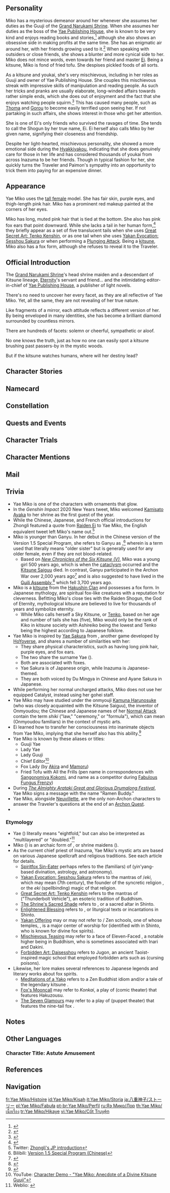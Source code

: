{{CharacterTabs}}
{{Quote|The head shrine maiden in charge of Grand Narukami Shrine and a descendant of Kitsune lineage, Eternity's servant and friend, and the intimidating editor-in-chief of Yae Publishing House, a publisher of light novels...|Description from the Official Website<ref>Official ''Genshin Impact'' Website: [https://genshin.hoyoverse.com/en/character/inazuma?char=10 Yae Miko]</ref>}}

==Personality==
{{Quote|Lady Guuji of the Grand Narukami Shrine also serves as the editor-in-chief of Yae Publishing House. Unimaginable intelligence and cunning are hidden under her beautiful appearance.|In-game character attributes and profile page text}}

Miko has a mysterious demeanor around her whenever she assumes her duties as the Guuji of the [[Grand Narukami Shrine (Faction)|Grand Narukami Shrine]]. When she assumes her duties as the boss of the [[Yae Publishing House]], she is known to be very kind and enjoys reading books and stories,<ref>{{Ref/NPC|Kano Nana}}</ref> although she also shows an obsessive side in making profits at the same time. She has an enigmatic air around her, with her friends growing used to it.<ref>{{Ref/VO|Raiden Shogun|About Yae Miko}}</ref> When speaking with outsiders or close friends, she shows a blunter and more cynical side to her. Miko does not mince words, even towards her friend and master [[Ei]]. Being a kitsune, Miko is fond of fried tofu. She despises pickled foods of all sorts.

As a kitsune and youkai, she's very mischievous, including in her roles as Guuji and owner of Yae Publishing House. She couples this mischievous streak with impressive skills of manipulation and reading people. As such her tricks and pranks are usually elaborate, long-winded affairs towards rather simple ends, which she does out of enjoyment and the fact that she enjoys watching people squirm.<ref>{{Ref/VO|Yae Miko|Miko's Hobbies}}</ref> This has caused many people, such as [[Thoma]] and [[Gorou]] to become easily terrified upon seeing her. If not partaking in such affairs, she shows interest in those who get her attention.

She is one of Ei's only friends who survived the ravages of time. She tends to call the Shogun by her true name, Ei. Ei herself also calls Miko by her given name, signifying their closeness and friendship.

Despite her light-hearted, mischievous personality, she showed a more emotional side during the [[Hyakkiyakou]], indicating that she does genuinely care for those in her life and has considered thousands of youkai from across Inazuma to be her friends. Though in typical fashion for her, she quickly turns the Traveler and Paimon's sympathy into an opportunity to trick them into paying for an expensive dinner.

==Appearance==
{{See also|Miko's Instruction}}
<!-- Keep appearance section short and concise. Limit to 3-4 sentences. Outfits should be described on the outfit pages. -->
Yae Miko uses the [[:Category:Tall Female Characters|tall female]] model. She has fair skin, purple eyes, and thigh-length pink hair. Miko has a prominent red makeup painted at the corners of her eyes.

Miko has long, muted pink hair that is tied at the bottom. She also has pink fox ears that point downward. While she lacks a tail in her human form,<ref>{{Ref/Quest|What Shall We Do?}}</ref> they briefly appear as a set of five translucent tails when she uses [[Great Secret Art: Tenko Kenshin]], or as one tail when she uses [[Yakan Evocation: Sesshou Sakura]] or when performing a [[Plunging Attack]]. Being a [[Kitsune (Species)|kitsune]], Miko also has a fox form, although she refuses to reveal it to the Traveler.

==Official Introduction==
{{Official Introduction
|title=The Sympathy of Mischievous Teasing
|link=https://www.hoyolab.com/article/1828252
|character=Yae Miko
}}
{{Quote|"I have witnessed the Kitsune's majesty in the moonlit forest. She has a myriad of forms, revealing the unknown and the unseen... just as how fate shines on me and the endless world."|[[Ei]]}}

The [[Grand Narukami Shrine (Faction)|Grand Narukami Shrine]]'s head shrine maiden and a descendant of Kitsune lineage, [[Raiden Shogun|Eternity]]'s servant and friend... and the intimidating editor-in-chief of [[Yae Publishing House]], a publisher of light novels.

There's no need to uncover her every facet, as they are all reflective of Yae Miko. Yet, all the same, they are not revealing of her true nature.

Like fragments of a mirror, each attitude reflects a different version of her. By being enveloped in many identities, she has become a brilliant diamond surrounded by countless mirrors.

There are hundreds of facets: solemn or cheerful, sympathetic or aloof.

No one knows the truth, just as how no one can easily spot a kitsune brushing past passers-by in the mystic woods.

But if the kitsune watches humans, where will her destiny lead?

==Character Stories==
{{Character Story
|title1       = Character Details
|text1        = <p>The head shrine maiden of the [[Grand Narukami Shrine (Faction)|Grand Narukami Shrine]], descendant of Hakushin's lineage, Eternity's servant and friend, and the intimidating editor-in-chief of Yae Publishing House, a publisher of light novels...</p><p>Come to think of it, Yae Miko's nicknames are as myriad as her changeable moods.</p><p>The number of people who have tried to "figure her out" for various reasons could fill the streets from the Tenryou Commission estate to Yae Publishing House if you were to line them all up, but to this day, very few indeed have succeeded.</p><p>Not that Miko has ever intended to conceal anything, of course. Any capriciousness is but the result of doing as she wills and pleases. A riddle with no solution is no riddle at all, in any case!</p><p>You just need to remember that she will always be none other than the wise and beautiful Yae Miko.
|mention1     = Hakushin

|title2       = Character Story 1
|friendship2  = 2
|text2        = <p>[[Yae Publishing House]]'s editors once submitted a certain manuscript to the editor-in-chief.</p><p>This work was well-written, clearly thought out, and the themes were romance with a side of comedy — a prime slice of the zeitgeist.</p><p>Such a gem would surely require but a thin coat of polish and a few beautiful illustrations to sell well!</p><p>But unexpectedly, Yae Miko did not seem pleased with this, instead heaving a deep sigh before calling for the various head editors.</p><p>One of them asked hesitantly, "Lady Yae, I... Well, I did ask him to write on this topic, yes, but isn't this the hot genre of the day?"</p><p>Faced with the editor's doubtful gaze, Miko gave her opinion forthrightly: that a book that should have been interesting yet was shackled at every turn by the topic was, simply put, "not free enough."</p><p>Things like "top sellers," "genre fiction," these were naught but fads that would come and go every decade.</p><p>Getting with the times was a shortcut, yes, but if a work had the quality that could surmount this tide, why go with the flow nonetheless?</p><p>"Pass this message to this new author of ours: tell him that there's no need to bother about genre. He just needs to write his story and write it well."</p><p>Upon hearing this, the author stopped writing for a time, as if suddenly having an epiphany. Several months later, a new manuscript was sent to Miko and her editors.</p><p>The latter were stunned, and even Yae Miko, who cared little about taboos, furrowed her brows slightly — a rare sight indeed.</p><p>"Um... What do we do? This isn't good..."</p><p>"Exactly! I mean, there's 'not being concerned about genre, and then there's something like 'Shogun Almighty: Reborn as Raiden'... This is just too much!"</p><p>"Hmm? Genre? No, no, there's no problem with that — it's his pen name I'm worried about. It's too normal for a book like this."</p><p>"Huh, so that was what you were concerned about... No, uh, never mind. As long as you're happy, Lady Yae."</p><p>Not long after, the author of this book would take to the literary stage with the Yae Miko-approved (and overly long) pen name "[[Kadenokouji Kenzaburou]]."</p><p>As to how the editor-in-chief got the idea to start a "Reborn as Guuji Yae" writing submission event, that would be a tale for another day.</p>
|mention2     = Kadenokouji Kenzaburou

|title3       = Character Story 2
|friendship3  = 3
|text3        = <p>If there was something inconvenient about being the Guuji, it is that she must attend every shrine ceremony, dressed up to the nines and in her proper place in the sanctuary.</p><p>The fireworks paint the night skies as they blossom, and the sounds of human merriment fill the shrine, and yet she must sit within, a solemn smile on her face...</p><p>Such tragedies are even more frightful to Miko than the possible wholesale disappearance of Fried Tofu from Teyvat.</p><p>With the somewhat longer span of years that the Electro Archon's servants have, a hundred years pass in the blink of an eye. As the years fly by, boredom becomes the greatest foe.</p><p>And if even she were, archon-forbid, one day to accept sitting quietly still, obstinate as deadwood, would the world now sorely lack for another clever person adept at discovering fun and grasping opportunity?</p><p>As such, looking for fun things to do in every nook and cranny can only be the most reasonable and necessary course.</p><p>And if she were to, say, utilize her authority as Guuji in making fun things happen — why, some things are unavoidable, are they not?</p><p>On the day of the festival, Guuji Yae would nod in satisfaction as she received a delivery of fireworks from the [[Yashiro Commission]] — of [[Naganohara Fireworks|Naganohara]] construction and specially-made to boot.</p><p>That night's ceremony was, of course, performed with perfect respect to all etiquette and rites.</p><p>The sight of the "Lady Guuji" kneeling gracefully the whole night through would be the object of awe for all the other shrine maidens.</p><p>In the meantime, she would sit beneath the meteor shower of light adorning the skies, watching the festival-goers as they came and went.</p><p>And the din of the fireworks covered the mumbling that came between teeth chewing on a candy apple.</p><p>"You know, when you asked me to become Guuji, you never mentioned that I'd only ever be able to sneak outside to watch the festivities from then on."</p>
|mention3     = Raiden Shogun

|title4       = Character Story 3
|friendship4  = 4
|text4        = <p>Pursuing fun and finding happiness is how Miko lives her everyday life.</p><p>For someone who enjoys studying humanity like her, "perspectives" and "virtue" play distant second fiddles to "fun."</p><p>Even a [[Sangonomiya Kokomi|great shrine maiden]] of a different faith or an [[Gorou|enemy general]] might pique her interest.</p><p>...That said, this appreciation can sometimes lead to some innocuous trouble.</p><p>As opposed to those conscientious underlings or worshipful juniors, Miko's favorite person at the shrine is a shrine maiden named [[Kano Nana]].</p><p>Yes, that Kano Nana, the novel enthusiast (just like Miko) who constantly frets over [[Sayu]].</p><p>While laying about indoors, Miko would often see Sayu flash past the window, followed not long after by a hurried and angry Kano Nana.</p><p>Like lightning and thunder they were, which caught Miko's attention, to the point where she would even sometimes give wrong directions just to let the ruckus go on for a little longer.</p><p>There was another time when Sayu told Miko that the afternoon sun was the most pleasant after the latter had helped her steal some time for napping.</p><p>Perhaps encouraged by these words, Miko would transform into an ordinary Inazuman lady on a wonderfully sunny afternoon, descend from the mountain and have a day out.</p><p>The [[Aisa Bathhouse]] in the city, [[Hanamizaka]]'s [[Kiminami Restaurant]], [[Ogura Textiles and Kimonos]] by the streetside... she did not miss a single store, and every one was an enjoyable experience.</p><p>And in the evening, she was at [[Bantan Sango Detective Agency]] to tell them of a missing animals case that she had heard about on the way.</p><p>"But you really must help, good detectives. I mean, one can barely stand to watch those owners cry their eyes out as it is..."</p><p>Having done all this, the lady could not help but let slip a pleased smile.</p><p>Taking part in Inazuma's daily life in such an identity really was fun.</p><p>Well, except that part where [[Kujou Sara]] shot her a suspicious glance as they passed each other by.</p><p>Right, and also, she probably owed the [[Aikawa Susumu|boss of Aisa Bathhouse]] an apology — the [[Natlan|outland]]-styled hot springs were indeed very good, but she might have accidentally shed some fox fur during the soak.</p>
|mention4     = "a great shrine maiden of a different faith","an enemy general",Kano Nana,Sayu,Kujou Sara,"The boss of Aisa Bathhouse"

|title5       = Character Story 4
|friendship5  = 5
|text5        = <p>A long, long time ago, humanity did not need to use the phrase "a long, long time ago" to preface tales about youkai.</p><p>The [[tengu]] dominated the skies, the [[oni]] swept across the battlefield, the [[tanuki]] were seen along small paths, and the [[kitsune]] walked amongst humans.</p><p>Under the banner of Narukami, the incredible powers of the youkai host were used to help humans through an era of strife and poverty.</p><p>Seeking refuge in the mountains, they built a city by the sea, and so began Inazuma.</p><p>Amongst the youkai, the [[Hakushin Clan|lineage of Hakushin Kitsune]] was the most revered, and it was this great line that left a great many tales amongst humans.</p><p>Whenever the youkai gathered to feast and sup together, a little braggadocio about how their latest exploits had become legend anew was very much a given.</p><p>Of course, considering the amount they would drink, most tales told afterward would diverge a little from the truth. But no one minded, asking only that the tale be interesting. As time passed, this became known as "hyakumonogatari daikai," or "the great meeting of a hundred tales."</p><p>It was no uncommon sight to see [[Urakusai]] raise his cup and speak, holding all the other youkai spellbound with his story, drawing even smiles from [[Kitsune Saiguu]], the organizer of the event.</p><p>Instead it was Miko, who was then in the form of a young kitsune, who would perch on Kitsune Saiguu's shoulder and relentless peck at any loopholes in Urakusai's story.</p><p>Urakusai, being a cool-headed and brilliant gentleman, would explain as he twirled his beard.</p><p>But Miko could always find something new to nitpick, and so they would go, back and forth, until Lady Saiguu would smile and call both parties to a halt: the audience wanted to hear the next part, after all.</p><p>After another three rounds of drink and several more rounds of stories, the company would be hard-pressed to even string a sentence together, let alone a story.</p><p>And so the gathered youkai would dispense with the word-fencing and use their powers to take to the skies to see who could best cover the sky and moon with their powers.</p><p>And thus it was said that "a hundred youkai shall parade upon a moonless night."</p><p>Five hundred years on, that little kitsune has already become a mighty youkai in her own right.</p><p>As for the youkai who drank with them in those days, they disappeared amidst war and history, and their remaining bloodlines grow thinner by the day.</p><p>And thus did their great parade, the [[Hyakkiyakou]], become something that happened "a long, long time ago."</p>
|mention5     = Urakusai,Kitsune Saiguu

|title6       = Character Story 5
|friendship6  = 6
|text6        = <p>The swords of Inazuma have always been famous the world over, and the best works of the [[Raiden Gokaden]] in particular are national treasures.</p><p>However, only a short time ago, more than half of the five artisan lineages were cut off.</p><p>A great number of powerful people were caught up in that conspiracy, and those responsible were all called to account and banished.</p><p>Even the [[Yashiro Commission]]'s [[Kamisato Clan]] was implicated due to their failure in supervising their subordinates...</p><p>But before the [[Shogun]] could give her final judgment, the Lady Guuji, who usually did not meddle in government affairs, suddenly interceded, rescuing the Kamisato Clan in their hour of peril.</p><p>Thus, while they suffered a serious blow, they were spared from dismissal.</p><p>In the years that followed, others would speculate greatly concerning the Guuji's actions.</p><p>Some observed the close relations between the Yashiro Commission and the Grand Narukami Shrine, and guessed that she had intended to foster advocates loyal to her.</p><p>And yet the shrine had always been an entity unto itself, and the Lady Guuji did not usually meddle in governance. Thus this action seemed a sacrifice greater than the reward — hardly a wise decision.</p><p>Some others said that the Guuji suspected something to be wrong with the whole situation, and now that the list of those involved was so extensive, any major shakeup in the Yashiro Commission could destabilize Inazuma itself.</p><p>This thought, too, seemed reasonable on face, yet did not stand up to scrutiny. After all, was not the rise and fall of great houses merely ordinary in the grand scheme of mortal affairs? And even if the Kamisato were to fall from grace, new leadership for the Yashiro Commission would emerge.</p><p>Yet another story said that Miko engaged in secret talks with the Kamisato clan head just after the initial shockwaves had died down.</p><p>But the wounded clan was like a candle in the wind at this point. What power could they have to change the situation?</p><p>To this day, all these speculations have never amounted to anything, nor have any answers emerged concerning Miko's actions and motivations.</p><p>But what none know is how Miko's words that day would become as engraved into the Kamisato Clan as their house's crest.</p><p>"That the Kamisato Clan has survived this incident is only due to the Shogun's mercy. Do not forget this in the days that follow."</p><p>These words would serve as a seed of destiny, foreshadowing the Yashiro Commission's future position.</p><p>In some other time, if a storm were to descend upon Inazuma, and even if they were to come into conflict with the other two commissions, the Yashiro Commission's Kamisato Clan would remember the favor they were shown and abide the Shogun's path to Eternity.</p><p>This was a move that the Guuji played with no regrets whatsoever.</p>
|mention6     = Raiden Shogun

|title7       = Fire-Soothing Festival Committee
|friendship7  = 4
|text7        = <p>The Fire-Soothing Festival Committee was once an organization chaired by the Tenryou Commission and managed by the Grand Narukami Shrine, whose remit was to pray for a lack of any fires in the coming year.</p><p>In those days, Inazuman houses were mostly made of wood, and any carelessness while handling fire could lead to disaster.</p><p>Thus, the [[Tenryou Commission]] was charged by the Shogun with setting up fire brigades to conduct rescues and damage control when fires did break out, and they also requested that the Grand Narukami Shrine set the Fire-Soothing Festival Committee up to comfort the frightened people.</p><p>In later years, anti-fire precautions would become second nature and serious cases would no longer occur often, but still the annual festival would remain.</p><p>The shrine maidens would dance elegantly, and the people would give generously... with the proceeds split forty-sixty between the Commission and the Shrine.</p><p>When Yae Miko was faced with financial issues while attempting to start Yae Publishing House, she considered the various services that the shrine ran at the time before locking onto this ancient traditional committee.</p><p>"I mean, the busywork is solely done by the Grand Narukami Shrine, so why do we have to split the proceeds with the Tenryou Commission?"</p><p>"What's more, all that Mora's just going into Kujou Senior's pockets. It's not like the fire brigade has ever gotten a year-end bonus or anything."</p><p>As such, after some preparation, the Fire-Soothing Festival of that year would be changed to no longer feature dancing shrine maidens but a grand, rollicking light novel submission contest.</p><p>The organizing body for this competition and any subsequent publications, the "Yae Publishing House," would also "borrow" the Fire-Soothing Festival Committee's budget.</p><p>As for the profits? Into the shrine's coffers they went.</p><p>"Well, we no longer have many fires, and yet our budget keeps increasing. Thus, this restructuring relieves the financial burden placed upon the people."</p><p>"Also, the study of lore and the writing of literature and poetry is also a way of pleasing our Archon — surely you do not claim to know more of ritual and ceremony than I?"</p><p>That was what Yae Miko said most solemnly to [[Kujou Takayuki]] when he came by unannounced.</p><p>The Tenryou Commissioner was ultimately forced to leave the way he came, stormy-faced, along with his attendants.</p><p>Little did any of them know that the moment they stepped out of the shrine, the somber Lady Miko would pluck a novel manuscript from the nearby offering box and continue annotating it.</p>
|mention7     = Kujou Takayuki

|title8       = Vision
|friendship8  = 6
|text8        = <p>"That was a contest of magic for the ages! The foe split the seas as they strode across the skies, heaven and earth changing hue as they approached!"</p><p>"Gohei in hand, the Lady Guuji was solemn as she strode up [[Mt. Yougou]]."</p><p>"All around her the shrine maidens chanted their mantras as the clouds masked the sun, the thunder waiting within for the moment to strike!"</p><p>"..."</p><p>"The battle was a grinding, protracted affair. In time, even the Guuji began to falter, and the enemy seized that opening, lashing out with great force!"</p><p>"Just then, a bolt of lightning descended like a falling star before the Guuji — a glimmering Vision!"</p><p>"Grasping it in her hand, the revivified Guuji showed forth her power and..."</p><p>"Now wait just a minute! None of what you just said happened, right?"</p><p>"Hmm? Well, how about this then? It all started the day when I had a most vicious "Ramen Duel" down in Hanamizaka...</p><p>"Oh, come on! Nobody's ever gotten a Vision from eating ramen!"</p><p>"But wouldn't that be interesting? I mean, these are the sorts of stories you like to hear, right?"</p><p>Yae Miko gave a thin, enigmatic smile as she was faced with the traveler's curiosity.</p><p>"After all, would you believe me if I said that 'my Vision is purely ornamental, just for show,' little one? Hardly — not even if it were the truth."</p>
|mention8     = 
}}

==Namecard==
{{Namecard|Yae Miko: Kitsune Dreaming}}

==Constellation==
{{Constellation Lore|Divina Vulpes}}

==Quests and Events==
{{Quests and Events}}

==Character Trials==
{{Trials by Character}}

==Character Mentions==
{{Character Mentions}}

== Mail ==
{{Mails by Category List|noheader=1}}

==Trivia==
* Yae Miko is one of the characters with ornaments that glow. {{Transclude|Miko's Instruction|Glowing Ornaments}}
* In the ''Genshin Impact'' 2020 New Years tweet, Miko welcomed [[Kamisato Ayaka]] to her shrine as the first guest of the year.
* While the Chinese, Japanese, and French official introductions for Zhongli featured a quote from [[Raiden Ei]] to Yae Miko, the English equivalent tweet left Miko's name out.<ref name="ZL">Twitter: [https://twitter.com/Genshin_7/status/1330722557574537219 Zhongli's JP introduction]</ref>
* Miko is younger than Ganyu. In her debut in the Chinese version of the Version 1.5 Special Program, she refers to Ganyu as {{zh|甘雨姐姐|Gānyǔ-jiějie}},<ref name="CN 1.5 SP">Bilibili: [https://www.bilibili.com/video/BV17y4y147fa Version 1.5 Special Program (Chinese)]</ref> wherein {{zh|姐姐|jiějie}} is a term used that literally means "older sister" but is generally used for any older female, even if they are not blood-related.
** Based on ''[[New Chronicles of the Six Kitsune (V)]]'', Miko was a young girl 500 years ago, which is when the [[cataclysm]] occurred and the [[Kitsune Saiguu]] died. In contrast, Ganyu participated in the Archon War over 2,000 years ago<ref>{{Ref/CS|Ganyu|Vision}}</ref> and is also suggested to have lived in the [[Guili Assembly]],<ref>{{Ref/CS|Ganyu|3}}</ref> which fell 3,700 years ago.
* Miko is a [[kitsune]] from the [[Hakushin Clan]] and possesses a fox form. In Japanese mythology, {{w|kitsune}} are spiritual fox-like creatures with a reputation for cleverness. Befitting Miko's close ties with the Raiden Shogun, the God of Eternity, mythological kitsune are believed to live for thousands of years and symbolize eternity.
** While Miko calls herself a Sky Kitsune, or [https://yokai.com/tenko/ Tenko], based on her age and number of tails she has (five), Miko would only be the rank of Kiko in kitsune society with Ashireiko being the lowest and Tenko being the highest according to Japanese folklore.
* Yae Miko is inspired by [[w:c:honkaiimpact3:Yae Sakura|Yae Sakura]] from ''{{w|Honkai Impact 3rd}}'', another game developed by [[HoYoverse]], and shares a number of similarities with her:
** They share physical characteristics, such as having long pink hair, purple eyes, and fox ears.
** The two share the surname Yae ({{ja|八重}}).
** Both are {{w|miko}} associated with foxes.
** Yae Sakura is of Japanese origin, while Inazuma is Japanese-themed.
** They are both voiced by Du Mingya in Chinese and Ayane Sakura in Japanese.
* While performing her normal uncharged attacks, Miko does not use her equipped Catalyst, instead using her gohei staff.
* Yae Miko may have studied under the onmyouji [[Kamuna Harunosuke]] (who was closely acquainted with the Kitsune Saiguu), the inventor of Onmyoudou; the Chinese and Japanese names of her [[Spiritfox Sin-Eater|Normal Attack]] contain the term ''shiki'' ("law," "ceremony," or "formula"), which can mean {{w|shikigami}} (Onmyoudou familiars) in the context of mystic arts.
* Ei learned how to transfer her consciousness into inanimate objects from Yae Miko, implying that she herself also has this ability.<ref>{{Ref/Quest|The Omnipresent God}}</ref>
* Yae Miko is known by these aliases or titles:
** Guuji Yae
** Lady Yae
** Lady Guuji
** Chief Editor<ref>YouTube: [https://youtu.be/4yFiBhNIWYo Character Demo - "Yae Miko: Anecdote of a Divine Kitsune Guuji"]</ref>
** Fox Lady (by [[Akira]] and [[Mamoru]])
** Fried Tofu with All the Frills (pen name in correspondences with [[Sangonomiya Kokomi]], and name as a competitor during [[Fabulous Fungus Frenzy]])
* During ''[[The Almighty Arataki Great and Glorious Drumalong Festival]]'', Yae Miko signs a message with the name "Ramen Buddy."
* Yae Miko, alongside [[Neuvillette]], are the only non-Archon characters to answer the Traveler's questions at the end of an [[Archon Quest]].
* {{Furnishing Mentions|Yae Miko}}

===Etymology===
* Yae ({{ja|八重}}) literally means "eightfold," but can also be interpreted as "multilayered" or "doubled."<ref>Weblio: [https://ejje.weblio.jp/content/%E5%85%AB%E9%87%8D {{ja|八重}}]</ref>
* Miko ({{ja|神子|lit=God Child}}) is an archaic form of ''{{w|miko}}'', or shrine maidens ({{ja|巫女|lit=shaman woman}}).
* As the current chief priest of Inazuma, Yae Miko's mystic arts are based on various Japanese spellcraft and religious traditions. See each article for details.
** [[Spiritfox Sin-Eater]] perhaps refers to the {{w|shikigami}} (familiars) of {{w|Onmyōdō|Onmyoudou}} (yin'yang-based divination, astrology, and astronomy).
** [[Yakan Evocation: Sesshou Sakura]] refers to the mantras of {{ja|役|en}}/''eki'', which may mean {{w|En no Gyōja|En no Gyouja}} (7th century), the founder of the syncretic religion {{w|Shugendō|Shugendou}}, or the ''eki'' (spellbinding) magic of that religion.
** [[Great Secret Art: Tenko Kenshin]] refers to the mantras of {{w|Vajrayana}} ("Thunderbolt Vehicle"), an esoteric tradition of Buddhism.
** [[The Shrine's Sacred Shade]] refers to {{w|himorogi}}, or a sacred altar in Shinto.
** [[Enlightened Blessing]] refers to {{w|norito}}, or liturgical texts or incantations in Shinto.
** [[Yakan Offering]] may or may not refer to {{w|Caodong school|Caodong}}/{{w|Sōtō|Soutou}} Zen schools, one of whose temples, {{w|Toyokawa Inari}}, is a major center of worship for {{w|Dakini}} (identified with {{w|Inari Ōkami|Inari}} in Shinto, who is known for divine fox spirits).
** [[Mischievous Teasing]] may refer to a face of Eleven-Faced {{w|Avalokiteśvara}}, a notable higher being in Buddhism, who is sometimes associated with Inari and Dakini.
** [[Forbidden Art: Daisesshou]] refers to Jugon, an ancient Taoist-inspired magic school that employed forbidden arts such as ''{{w|kodoku}}'' (cursing poisons).
* Likewise, her lore makes several references to Japanese legends and literary works about fox spirits.
** [[Meditations of a Yako]] refers to a Zen Buddhist idiom ''{{wt|野狐禅|yako-zen}}'' and/or a tale of the legendary kitsune {{w|Hakuzōsu|Hakuzousu}}.
** [[Fox's Mooncall]] may refer to ''Konkai'', a play of {{w|Kyōgen|kyougen}} (comic theater) that features Hakuzousu.
** [[The Seven Glamours]] may refer to a play of {{w|bunraku}} (puppet theater) that features the nine-tail fox {{w|Tamamo-no-Mae}}.

==Notes==
{{Reflist|note=1}}

==Other Languages==
===Character Title: Astute Amusement===
{{Other Languages
|en        = Astute Amusement
|zhs       = 浮世笑百姿
|zhs_rm    = Fúshì Xiào Bǎizī
|zht       = 浮世笑百姿
|zht_rm    = Fúshì Xiào Bǎizī
|zh_tl     = 
|ja        = 浮世笑百姿
|ja_rm     = Ukiyo Warai Hyakushi{{Assumed}}
|ja_tl     = A Hundred Figures Laughing at the Fleeting World{{Sino}}
|ko        = 속세를 비웃는 백 가지 자태
|ko_tl     = A Hundred Figures Mocking the Mundane World
|es        = La Kitsune Taimada
|es_tl     = The Sly Kitsune
|fr        = Frivolité ingénieuse
|fr_tl     = Ingenious Frivolity
|ru        = Озорное лукавство
|ru_tl     = Mischievous Slyness
|th        = ยิ้มเล่ห์กลยลโลกา
|th_rm     = 
|th_tl     = 
|vi        = Tiếu Ngạo Thế Gian
|vi_tl     = Worldly Arrogance
|de        = Verhöhnung der Sterblichen
|de_tl     = Mockery of Mortals
|id        = Astute Amusement
|pt        = Diversão Astuta
|pt_tl     = Astute Amusement
|tr        = Akıl Eğlencesi
|tr_tl     = 
|it        = Divertimento astuto
|it_tl     = Astute Amusement
}}

==References==
{{Reflist|2}}

==Navigation==
{{Character Navbox|Lore}}

[[fr:Yae Miko/Histoire]]
[[id:Yae Miko/Kisah]]
[[it:Yae Miko/Storia]]
[[ja:八重神子/ストーリー]]
[[pl:Yae Miko/Fabuła]]
[[pt-br:Yae Miko/Perfil]]
[[ru:Яэ Мико/Лор]]
[[th:Yae Miko/เนื้อเรื่อง]]
[[tr:Yae Miko/Hikaye]]
[[vi:Yae Miko/Cốt Truyện]]